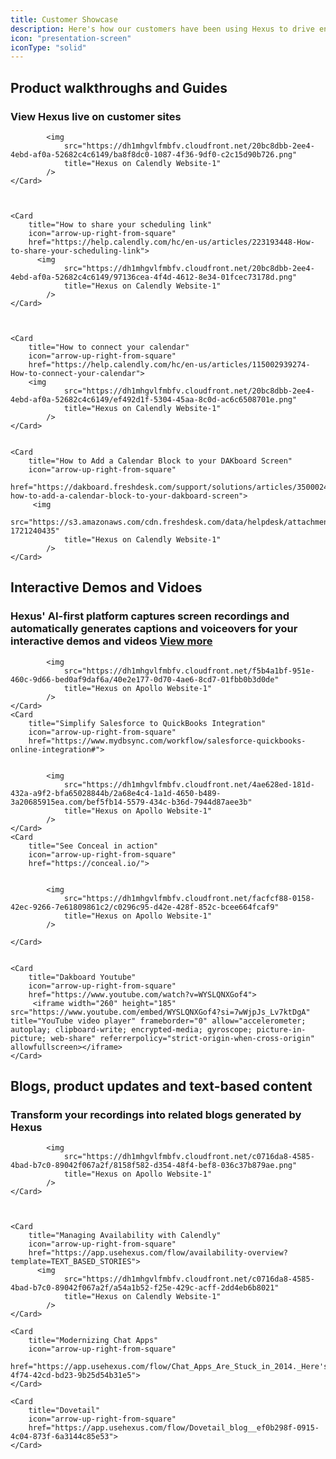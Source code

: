 ```yaml
---
title: Customer Showcase
description: Here's how our customers have been using Hexus to drive engagement and onboarding
icon: "presentation-screen"
iconType: "solid"
---
```


## Product walkthroughs and Guides
### View Hexus live on customer sites

<CardGroup cols={2}>
    <Card 
        title="How to Set up Invitee Questions" 
        icon="arrow-up-right-from-square" 
        href="https://help.calendly.com/hc/en-us/articles/14076808543511-How-to-add-or-remove-invitee-questions#how-to-add-or-remove-invitee-questions-0-0">
      
            <img
                src="https://dh1mhgvlfmbfv.cloudfront.net/20bc8dbb-2ee4-4ebd-af0a-52682c4c6149/ba8f8dc0-1087-4f36-9df0-c2c15d90b726.png"
                title="Hexus on Calendly Website-1"
            />
    </Card>

    
    
    <Card 
        title="How to share your scheduling link" 
        icon="arrow-up-right-from-square" 
        href="https://help.calendly.com/hc/en-us/articles/223193448-How-to-share-your-scheduling-link">
          <img
                src="https://dh1mhgvlfmbfv.cloudfront.net/20bc8dbb-2ee4-4ebd-af0a-52682c4c6149/97136cea-4f4d-4612-8e34-01fcec73178d.png"
                title="Hexus on Calendly Website-1"
            />
    </Card>

    

    <Card 
        title="How to connect your calendar" 
        icon="arrow-up-right-from-square" 
        href="https://help.calendly.com/hc/en-us/articles/115002939274-How-to-connect-your-calendar">
        <img
                src="https://dh1mhgvlfmbfv.cloudfront.net/20bc8dbb-2ee4-4ebd-af0a-52682c4c6149/ef492d1f-5304-45aa-8c0d-ac6c6508701e.png"
                title="Hexus on Calendly Website-1"
            />
    </Card>


    <Card 
        title="How to Add a Calendar Block to your DAKboard Screen" 
        icon="arrow-up-right-from-square" 
        href="https://dakboard.freshdesk.com/support/solutions/articles/35000245107-how-to-add-a-calendar-block-to-your-dakboard-screen">
         <img
                src="https://s3.amazonaws.com/cdn.freshdesk.com/data/helpdesk/attachments/production/35238255685/original/mZcpk7Rdw2qUn_ypQ140glybE8SbWRK35g.gif?1721240435"
                title="Hexus on Calendly Website-1"
            />
    </Card>
</CardGroup>



## Interactive Demos and Vidoes
### Hexus' AI-first platform captures screen recordings and automatically generates captions and voiceovers for your interactive demos and videos <a href="https://www.hexus.ai/showcase">View more</a>
<CardGroup cols={2}>
    <Card 
        title="See Knownwell in action" 
        icon="arrow-up-right-from-square" 
        href="https://knownwell.com/demo/">
        
      
            <img
                src="https://dh1mhgvlfmbfv.cloudfront.net/f5b4a1bf-951e-460c-9d66-bed0af9daf6a/40e2e177-0d70-4ae6-8cd7-01fbb0b3d0de"
                title="Hexus on Apollo Website-1"
            />
    </Card>
    <Card 
        title="Simplify Salesforce to QuickBooks Integration" 
        icon="arrow-up-right-from-square" 
        href="https://www.mydbsync.com/workflow/salesforce-quickbooks-online-integration#">
        
      
            <img
                src="https://dh1mhgvlfmbfv.cloudfront.net/4ae628ed-181d-432a-a9f2-bfa65028844b/2a68e4c4-1a1d-4650-b489-3a20685915ea.com/bef5fb14-5579-434c-b36d-7944d87aee3b"
                title="Hexus on Apollo Website-1"
            />
    </Card>
    <Card 
        title="See Conceal in action" 
        icon="arrow-up-right-from-square" 
        href="https://conceal.io/">
        
      
            <img
                src="https://dh1mhgvlfmbfv.cloudfront.net/facfcf88-0158-42ec-9266-7e61809861c2/c0296c95-d42e-428f-852c-bcee664fcaf9"
                title="Hexus on Apollo Website-1"
            />

    </Card>

        
    <Card 
        title="Dakboard Youtube" 
        icon="arrow-up-right-from-square" 
        href="https://www.youtube.com/watch?v=WYSLQNXGof4">
         <iframe width="260" height="185" src="https://www.youtube.com/embed/WYSLQNXGof4?si=7wWjpJs_Lv7ktDgA" title="YouTube video player" frameborder="0" allow="accelerometer; autoplay; clipboard-write; encrypted-media; gyroscope; picture-in-picture; web-share" referrerpolicy="strict-origin-when-cross-origin" allowfullscreen></iframe>
    </Card>
</CardGroup>

## Blogs, product updates and text-based content
### Transform your recordings into related blogs generated by Hexus
<CardGroup cols={2}>
    <Card 
        title="Scale Your Outbound Success: A Guide to Apollo's Core Features" 
        icon="arrow-up-right-from-square" 
        href="https://app.usehexus.com/flow/apollo-blog?template=TEXT_BASED_STORIES">
        
      
            <img
                src="https://dh1mhgvlfmbfv.cloudfront.net/c0716da8-4585-4bad-b7c0-89042f067a2f/8158f582-d354-48f4-bef8-036c37b879ae.png"
                title="Hexus on Apollo Website-1"
            />
    </Card>

    
    
    <Card 
        title="Managing Availability with Calendly" 
        icon="arrow-up-right-from-square" 
        href="https://app.usehexus.com/flow/availability-overview?template=TEXT_BASED_STORIES">
          <img
                src="https://dh1mhgvlfmbfv.cloudfront.net/c0716da8-4585-4bad-b7c0-89042f067a2f/a54a1b52-f25e-429c-acff-2dd4eb6b8021"
                title="Hexus on Calendly Website-1"
            />
    </Card>

    <Card 
        title="Modernizing Chat Apps" 
        icon="arrow-up-right-from-square" 
        href="https://app.usehexus.com/flow/Chat_Apps_Are_Stuck_in_2014._Here's_How_We're_Changing_That.__0c9a450d-4f74-42cd-bd23-9b25d54b31e5">
    </Card>

    <Card 
        title="Dovetail" 
        icon="arrow-up-right-from-square" 
        href="https://app.usehexus.com/flow/Dovetail_blog__ef0b298f-0915-4c04-873f-6a3144c85e53">
    </Card>
</CardGroup>
